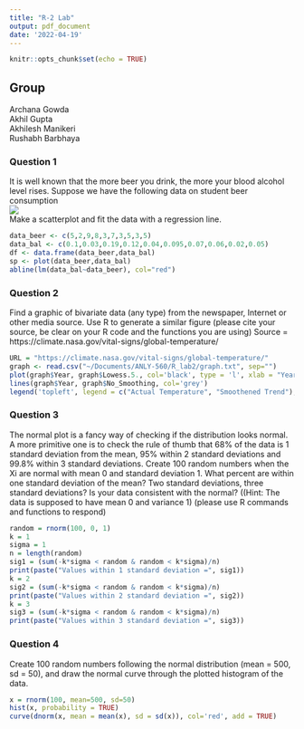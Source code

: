 ```yaml
---
title: "R-2 Lab"
output: pdf_document
date: '2022-04-19'
---
```


```r
knitr::opts_chunk$set(echo = TRUE)
```

## Group
Archana Gowda \
Akhil Gupta \
Akhilesh Manikeri \
Rushabh Barbhaya \

### Question 1
It is well known that the more beer you drink, the more your blood alcohol level rises. Suppose we have the following data on student beer consumption \
![]("/Users/rush/Documents/ANLY-560/R_lab2/Picture1.png") \
Make a scatterplot and fit the data with a regression line. 
```r
data_beer <- c(5,2,9,8,3,7,3,5,3,5)
data_bal <- c(0.1,0.03,0.19,0.12,0.04,0.095,0.07,0.06,0.02,0.05)
df <- data.frame(data_beer,data_bal)
sp <- plot(data_beer,data_bal)
abline(lm(data_bal~data_beer), col="red")
```


### Question 2
Find a graphic of bivariate data (any type) from the newspaper, Internet or other media source. Use R to generate a similar figure (please cite your source, be clear on your R code and the functions you are using)
Source = https://climate.nasa.gov/vital-signs/global-temperature/
```r
URL = "https://climate.nasa.gov/vital-signs/global-temperature/"
graph <- read.csv("~/Documents/ANLY-560/R_lab2/graph.txt", sep="")
plot(graph$Year, graph$Lowess.5., col='black', type = 'l', xlab = "Year", ylab = 'Temperature Anomaly (c)')
lines(graph$Year, graph$No_Smoothing, col='grey')
legend('topleft', legend = c("Actual Temperature", "Smoothened Trend"), col = c('black', 'grey'), lty = 1:2)
```


### Question 3
The normal plot is a fancy way of checking if the distribution looks normal. A more primitive one is to check the rule of thumb that 68% of the data is 1 standard deviation from the mean, 95% within 2 standard deviations and 99.8% within 3 standard deviations.
Create 100 random numbers when the Xi are normal with mean 0 and standard deviation 1. What percent are within one standard deviation of the mean? Two standard deviations, three standard deviations? Is your data consistent with the normal? ((Hint: The data is supposed to have mean 0 and variance 1) (please use R commands and functions to respond) 
```r
random = rnorm(100, 0, 1)
k = 1
sigma = 1
n = length(random)
sig1 = (sum(-k*sigma < random & random < k*sigma)/n)
print(paste("Values within 1 standard deviation =", sig1))
k = 2
sig2 = (sum(-k*sigma < random & random < k*sigma)/n)
print(paste("Values within 2 standard deviation =", sig2))
k = 3
sig3 = (sum(-k*sigma < random & random < k*sigma)/n)
print(paste("Values within 3 standard deviation =", sig3))
```



### Question 4
Create 100 random numbers following the normal distribution (mean = 500, sd = 50), and draw the normal curve through the plotted histogram of the data. 
```r
x = rnorm(100, mean=500, sd=50)
hist(x, probability = TRUE)
curve(dnorm(x, mean = mean(x), sd = sd(x)), col='red', add = TRUE)
```


